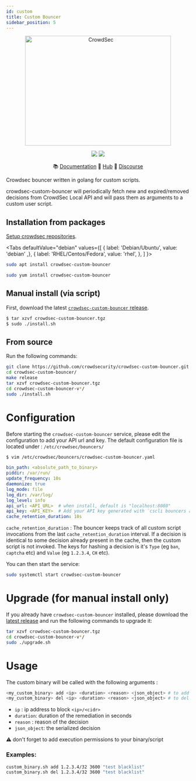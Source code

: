 ```yaml
---
id: custom
title: Custom Bouncer
sidebar_position: 5
---
```




<p align="center">
<img src={useBaseUrl('/img/crowdsec_custom.svg')} alt="CrowdSec" title="CrowdSec" width="400" height="300" />
</p>
<p align="center">
<img src="https://img.shields.io/badge/build-pass-green"></img>
<img src="https://img.shields.io/badge/tests-pass-green"></img>
</p>
<p align="center">
&#x1F4DA; <a href="#installation/">Documentation</a>
&#x1F4A0; <a href="https://hub.crowdsec.net">Hub</a>
&#128172; <a href="https://discourse.crowdsec.net">Discourse </a>
</p>


Crowdsec bouncer written in golang for custom scripts.

crowdsec-custom-bouncer will periodically fetch new and expired/removed decisions from CrowdSec Local API and will pass them as arguments to a custom user script.

## Installation from packages

[Setup crowdsec repositories](/docs/getting_started/install_crowdsec#install-our-repositories).

<Tabs
  defaultValue="debian"
  values={[
    { label: 'Debian/Ubuntu', value: 'debian' ,},
    { label: 'RHEL/Centos/Fedora', value: 'rhel', },
  ]
}>
<TabItem value="debian">

```bash
sudo apt install crowdsec-custom-bouncer
```

</TabItem>
<TabItem value="rhel">

```bash
sudo yum install crowdsec-custom-bouncer
```

</TabItem>

</Tabs>




## Manual install (via script)

First, download the latest [`crowdsec-custom-bouncer` release](https://github.com/crowdsecurity/cs-custom-bouncer/releases).

```sh
$ tar xzvf crowdsec-custom-bouncer.tgz
$ sudo ./install.sh
```

## From source

Run the following commands:

```bash
git clone https://github.com/crowdsecurity/crowdsec-custom-bouncer.git
cd crowdsec-custom-bouncer/
make release
tar xzvf crowdsec-custom-bouncer.tgz
cd crowdsec-custom-bouncer-v*/
sudo ./install.sh
```

# Configuration

Before starting the `crowdsec-custom-bouncer` service, please edit the configuration to add your API url and key.
The default configuration file is located under : `/etc/crowdsec/bouncers/`

```sh
$ vim /etc/crowdsec/bouncers/crowdsec-custom-bouncer.yaml
```

```yaml
bin_path: <absolute_path_to_binary>
piddir: /var/run/
update_frequency: 10s
daemonize: true
log_mode: file
log_dir: /var/log/
log_level: info
api_url: <API_URL>  # when install, default is "localhost:8080"
api_key: <API_KEY>  # Add your API key generated with `cscli bouncers add --name <bouncer_name>`
cache_retention_duration: 10s 
```

`cache_retention_duration` : The bouncer keeps track of all custom script invocations from the last `cache_retention_duration` interval. If a decision is identical to some decision already present in the cache, then the custom script is not invoked. The keys for hashing a decision is it's `Type` (eg `ban`, `captcha` etc) and `Value` (eg `1.2.3.4`,  `CH` etc).

You can then start the service:

```sh
sudo systemctl start crowdsec-custom-bouncer
```

# Upgrade (for manual install only)

If you already have `crowdsec-custom-bouncer` installed, please download the [latest release](https://github.com/crowdsecurity/cs-custom-bouncer/releases) and run the following commands to upgrade it:

```bash
tar xzvf crowdsec-custom-bouncer.tgz
cd crowdsec-custom-bouncer-v*/
sudo ./upgrade.sh
```

# Usage

The custom binary will be called with the following arguments :

```bash
<my_custom_binary> add <ip> <duration> <reason> <json_object> # to add an IP address
<my_custom_binary> del <ip> <duration> <reason> <json_object> # to del an IP address
```

- `ip` : ip address to block `<ip>/<cidr>`
- `duration`: duration of the remediation in seconds
- `reason` : reason of the decision
- `json_object`: the serialized decision

:warning: don't forget to add execution permissions to your binary/script

### Examples:

```bash
custom_binary.sh add 1.2.3.4/32 3600 "test blacklist"
custom_binary.sh del 1.2.3.4/32 3600 "test blacklist"
```


